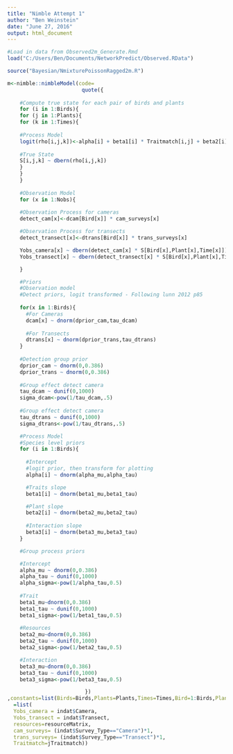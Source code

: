 ```yaml
---
title: "Nimble Attempt 1"
author: "Ben Weinstein"
date: "June 27, 2016"
output: html_document
---
```


```r
#Load in data from Observed2m_Generate.Rmd
load("C:/Users/Ben/Documents/NetworkPredict/Observed.RData")
```

```r
source("Bayesian/NmixturePoissonRagged2m.R")

m<-nimble::nimbleModel(code=
                        quote({
                          
    #Compute true state for each pair of birds and plants
    for (i in 1:Birds){
    for (j in 1:Plants){
    for (k in 1:Times){
    
    #Process Model
    logit(rho[i,j,k])<-alpha[i] + beta1[i] * Traitmatch[i,j] + beta2[i] * resources[i,j,k] + beta3[i] * resources[i,j,k] * Traitmatch[i,j]
    
    #True State
    S[i,j,k] ~ dbern(rho[i,j,k])
    }
    }
    }
    
    #Observation Model
    for (x in 1:Nobs){
    
    #Observation Process for cameras
    detect_cam[x]<-dcam[Bird[x]] * cam_surveys[x]

    #Observation Process for transects
    detect_transect[x]<-dtrans[Bird[x]] * trans_surveys[x]

    Yobs_camera[x] ~ dbern(detect_cam[x] * S[Bird[x],Plant[x],Time[x]])    
    Yobs_transect[x] ~ dbern(detect_transect[x] * S[Bird[x],Plant[x],Time[x]])    

    }

    #Priors
    #Observation model
    #Detect priors, logit transformed - Following lunn 2012 p85
    
    for(x in 1:Birds){
      #For Cameras
      dcam[x] ~ dnorm(dprior_cam,tau_dcam)
  
      #For Transects
      dtrans[x] ~ dnorm(dprior_trans,tau_dtrans)
    }
    
    #Detection group prior
    dprior_cam ~ dnorm(0,0.386)
    dprior_trans ~ dnorm(0,0.386)
    
    #Group effect detect camera
    tau_dcam ~ dunif(0,1000)
    sigma_dcam<-pow(1/tau_dcam,.5)
    
    #Group effect detect camera
    tau_dtrans ~ dunif(0,1000)
    sigma_dtrans<-pow(1/tau_dtrans,.5)

    #Process Model
    #Species level priors
    for (i in 1:Birds){
      
      #Intercept
      #logit prior, then transform for plotting
      alpha[i] ~ dnorm(alpha_mu,alpha_tau)

      #Traits slope 
      beta1[i] ~ dnorm(beta1_mu,beta1_tau)    

      #Plant slope
      beta2[i] ~ dnorm(beta2_mu,beta2_tau)    
      
      #Interaction slope
      beta3[i] ~ dnorm(beta3_mu,beta3_tau)    
    }

    #Group process priors

    #Intercept 
    alpha_mu ~ dnorm(0,0.386)
    alpha_tau ~ dunif(0,1000)
    alpha_sigma<-pow(1/alpha_tau,0.5) 
    
    #Trait
    beta1_mu~dnorm(0,0.386)
    beta1_tau ~ dunif(0,1000)
    beta1_sigma<-pow(1/beta1_tau,0.5)
    
    #Resources
    beta2_mu~dnorm(0,0.386)
    beta2_tau ~ dunif(0,1000)
    beta2_sigma<-pow(1/beta2_tau,0.5)

    #Interaction
    beta3_mu~dnorm(0,0.386)
    beta3_tau ~ dunif(0,1000)
    beta3_sigma<-pow(1/beta3_tau,0.5)

                         })
,constants=list(Birds=Birds,Plants=Plants,Times=Times,Bird=1:Birds,Plant=1:Plants,Time=1:Times,Nobs=nrow(indat),Bird=indat$jBird,Time=indat$jTime,Plant=indat$jPlant),data
  =list(
  Yobs_camera = indat$Camera,
  Yobs_transect = indat$Transect,
  resources=resourceMatrix,
  cam_surveys= (indat$Survey_Type=="Camera")*1,
  trans_surveys= (indat$Survey_Type=="Transect")*1,
  Traitmatch=jTraitmatch))

```
